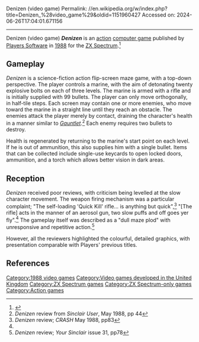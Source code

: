 Denizen (video game)
Permalink: //en.wikipedia.org/w/index.php?title=Denizen_%28video_game%29&oldid=1151960427
Accessed on: 2024-06-26T17:04:01.671156



------
Denizen (video game)
{{Infobox video game
|title = Denizen
|image = [[Image:Denizen.png|frameless|Denizen]]
|developer = [[Paul Griffiths (game developer)|Paul Griffiths]], [[Players Software|Mike Brown]], [[Martin Severn]], [[Andrew Severn]]
|publisher = [[Players Software]]
|designer = 
|engine = 
|released = [[1988 in video gaming|1988]]
|genre = [[Action game|Action]]
|modes = [[Single player]]
|platforms = [[ZX Spectrum]]
}}
'''''Denizen''''' is an [[action game|action]] [[computer game]] published by [[Players Software]] in [[1988 in video gaming|1988]] for the [[ZX Spectrum]].<ref>{{WoS game|id=0001347|name=Denizen}}</ref>

==Gameplay==
''Denizen'' is a science-fiction action flip-screen maze game, with a top-down perspective. The player controls a marine, with the aim of detonating twenty explosive bolts on each of three levels. The marine is armed with a rifle and is initially supplied with 99 bullets. The player can only move orthogonally, in half-tile steps. Each screen may contain one or more enemies, who move toward the marine in a straight line until they reach an obstacle. The enemies attack the player merely by contact, draining the character's health in a manner similar to ''[[Gauntlet (arcade game)|Gauntlet]]''.<ref name = "SU">''Denizen'' review from ''Sinclair User'', May 1988, pp 44</ref> Each enemy requires two bullets to destroy.

Health is regenerated by returning to the marine's start point on each level. If he is out of ammunition, this also supplies him with a single bullet. Items that can be collected include single-use keycards to open locked doors, ammunition, and a torch which allows better vision in dark areas.

==Reception==
''Denizen'' received poor reviews, with criticism being levelled at the slow character movement. The weapon firing mechanism was a particular complaint; "The self-loading 'Quick Kill' rifle... is anything but quick",<ref name = "CRASH">''Denizen'' review; ''CRASH'' May 1988, pp83</ref> "[The rifle] acts in the manner of an aerosol gun, two slow puffs and off goes yer fly".<ref name = "SU"/> The gameplay itself was described as a "dull maze plod" with unresponsive and repetitive action.<ref>''Denizen'' review; ''Your Sinclair'' issue 31, pp78</ref>

However, all the reviewers highlighted the colourful, detailed graphics, with presentation comparable with Players' previous titles.

==References==
{{reflist}}

[[Category:1988 video games]]
[[Category:Video games developed in the United Kingdom]]
[[Category:ZX Spectrum games]]
[[Category:ZX Spectrum-only games]]
[[Category:Action games]]